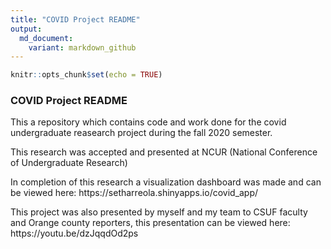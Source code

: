 ```yaml
---
title: "COVID Project README"
output:
  md_document:
    variant: markdown_github
---
```


```r
knitr::opts_chunk$set(echo = TRUE)
```

### COVID Project README

This a repository which contains code and work done for the covid undergraduate reasearch project during the fall 2020 semester. 

This research was accepted and presented at NCUR (National Conference of Undergraduate Research)

In completion of this research a visualization dashboard was made and can be viewed here:
https://setharreola.shinyapps.io/covid_app/

This project was also presented by myself and my team to CSUF faculty and Orange county reporters, this presentation can be viewed here: https://youtu.be/dzJqqdOd2ps